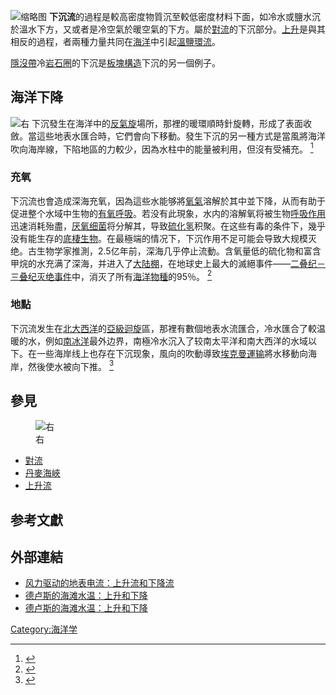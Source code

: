 
[[File:Downwelling2.jpg|缩略图]]
'''下沉流'''的過程是較高密度物質沉至較低密度材料下面，如冷水或鹽水沉於溫水下方，又或者是冷空氣於暖空氣的下方。屬於[[對流|對流]]的下沉部分。[[上升流|上升]]是與其相反的過程，者兩種力量共同在[[海|海洋]]中引起[[溫鹽環流|溫鹽環流]]。

[[隱沒帶|隱沒帶]]冷[[岩石圈|岩石圈]]的下沉是[[板块构造论|板塊構造]]下沉的另一個例子。

== 海洋下降 ==
[[File:Downwelling_NADW.svg|右]]
下沉發生在海洋中的[[反气旋|反氣旋]]場所，那裡的暖環順時針旋轉，形成了表面收斂。當這些地表水匯合時，它們會向下移動。發生下沉的另一種方式是當風將海洋吹向海岸線，下陷地區的力較少，因為水柱中的能量被利用，但沒有受補充。 <ref>{{Cite web|title=Ocean Motion : Definition : Wind Driven Surface Currents - Upwelling and Downwelling|url=http://oceanmotion.org/html/background/upwelling-and-downwelling.htm|accessdate=12 March 2016|archive-date=2022-01-11|archive-url=https://web.archive.org/web/20220111102740/http://oceanmotion.org/html/background/upwelling-and-downwelling.htm|dead-url=no}}</ref>

=== 充氧 ===
下沉流也會造成深海充氧，因為這些水能够將[[氧氣|氧氣]]溶解於其中並下降，从而有助于促进整个水域中生物的[[呼吸作用|有氧呼吸]]。若没有此現象，水内的溶解氧将被生物[[呼吸作用|呼吸作用]]迅速消耗殆盡，[[厭氧生物|厌氧细菌]]将分解其，导致[[硫化氫|硫化氢]]积聚。在这些有毒的条件下，幾乎没有能生存的[[底棲生物|底棲生物]]。在最極端的情况下，下沉作用不足可能会导致大规模灭绝。古生物学家推測，2.5亿年前，深海几乎停止流動。含氧量低的硫化物和富含甲烷的水充满了深海，并进入了[[大陆架|大陆棚]]，在地球史上最大的滅絕事件——[[二叠纪－三叠纪灭绝事件|二叠纪－三叠纪灭绝事件]]中，消灭了所有[[世界海洋物种目录|海洋物種]]的95％。 <ref>{{Cite web|title=NOAA Ocean Explorer: Education - Multimedia Discovery Missions - Lesson 8 - Ocean Currents - Activities: Currents and Marine Life|url=http://oceanexplorer.noaa.gov/edu/learning/8_ocean_currents/activities/currents.html|accessdate=12 March 2016|archive-date=2021-04-22|archive-url=https://web.archive.org/web/20210422041458/https://oceanexplorer.noaa.gov/edu/learning/8_ocean_currents/activities/currents.html|dead-url=no}}</ref>

=== 地點 ===
下沉流发生在[[大西洋|北大西洋]]的[[亚极回旋|亞級迴旋]]區，那裡有數個地表水流匯合，冷水匯合了較温暖的水，例如[[南冰洋|南冰洋]]最外边界，南極冷水沉入了较南太平洋和南大西洋的水域以下。在一些海岸线上也存在下沉现象，風向的吹動導致[[埃克曼运输|埃克曼運输]]將水移動向海岸，然後使水被向下推。 <ref>{{Cite web|title=G115 - Introduction to Oceanography|url=http://www.iupui.edu/~g115/mod10/lecture06.html|accessdate=12 March 2016|archive-date=2016-03-04|archive-url=https://web.archive.org/web/20160304053634/http://www.iupui.edu/~g115/mod10/lecture06.html|dead-url=no}}</ref>

== 參見 ==
[[File:Downwelling.gif|右]]

* [[對流|對流]]
* [[丹麦海峡|丹麥海峽]]
* [[上升流|上升流]]

== 参考文獻 ==
{{Reflist}}

== 外部連結 ==

* [http://oceanmotion.org/html/background/upwelling-and-downwelling.htm 风力驱动的地表电流：上升流和下降流] {{Wayback|url=http://oceanmotion.org/html/background/upwelling-and-downwelling.htm |date=20220111102740 }}
* [http://go4helpduluth.com/blog/duluth_lake_superior_water_beach_temperatures.php 德卢斯的海滩水温：上升和下降] {{Wayback|url=http://go4helpduluth.com/blog/duluth_lake_superior_water_beach_temperatures.php |date=20220113153947 }}
* [http://go4helpduluth.com/blog/duluth_lake_superior_water_beach_temperatures.php 德卢斯的海滩水温：上升和下降] {{Wayback|url=http://go4helpduluth.com/blog/duluth_lake_superior_water_beach_temperatures.php |date=20220113153947 }}
[[Category:海洋学|Category:海洋学]]